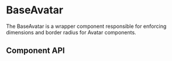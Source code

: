 

# BaseAvatar

The BaseAvatar is a wrapper component responsible for enforcing dimensions and border radius for Avatar components.

<Canvas>
  <Story id="ui-components-component-library-base-avatar-base-avatar-stories-js--default-base-avatar" />
</Canvas>

## Component API

<ArgsTable of={BaseAvatar} />